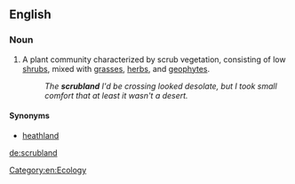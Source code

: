 ==English==

===Noun===
{{en-noun}}
{{wikipedia}}

# A plant community characterized by scrub vegetation, consisting of low [[shrub]]s, mixed with [[grass]]es, [[herb]]s, and [[geophyte]]s.
#: ''The '''scrubland''' I'd be crossing looked desolate, but I took small comfort that at least it wasn't a desert.''

====Synonyms====
* [[heathland]]

[[Category:en:Ecology]]

[[de:scrubland]]
